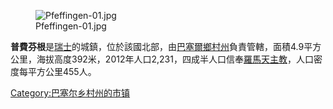 [[Image:Pfeffingen-01.jpg|right]]

'''普費芬根'''是[[瑞士|瑞士]]的城鎮，位於該國北部，由[[巴塞爾鄉村州|巴塞爾鄉村州]]負責管轄，面積4.9平方公里，海拔高度392米，2012年人口2,231，四成半人口信奉[[羅馬天主教|羅馬天主教]]，人口密度每平方公里455人。

{{Switzerland-geo-stub}}
[[Category:巴塞尔乡村州的市镇|Category:巴塞尔乡村州的市镇]]